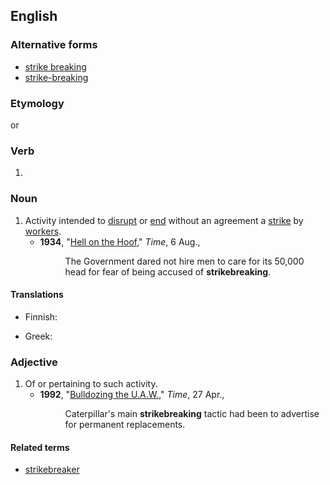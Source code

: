 {{also|strike-breaking|strike breaking}}

==English==
{{wikipedia}}

===Alternative forms===
* [[strike breaking]]
* [[strike-breaking]]

===Etymology===
{{compound|en|strike|breaking}} or {{suffix|en|strikebreak|ing}}

===Verb===
{{head|en|verb form}}

# {{present participle of|en|strikebreak|nocat=1}}

===Noun===
{{en-noun|-|s}}

# Activity intended to [[disrupt]] or [[end]] without an agreement a [[strike]] by [[worker]]s.
#* '''1934''', "[http://www.time.com/time/magazine/article/0,9171,747596,00.html Hell on the Hoof]," ''Time'', 6 Aug.,
#*: The Government dared not hire men to care for its 50,000 head for fear of being accused of '''strikebreaking'''.

====Translations====
{{trans-top|activity to break a strike}}
* Finnish: {{t|fi|[[lakko|lakon]] [[murtaminen]]}}
{{trans-mid}}
* Greek: {{t+|el|απεργοσπασία|f|sc=Grek}}
{{trans-bottom}}

===Adjective===
{{en-adj|-}}
# Of or pertaining to such activity.
#* '''1992''', "[http://www.time.com/time/magazine/article/0,9171,975374,00.html Bulldozing the U.A.W.]," ''Time'', 27 Apr.,
#*: Caterpillar's main '''strikebreaking''' tactic had been to advertise for permanent replacements.

====Related terms====
* [[strikebreaker]]